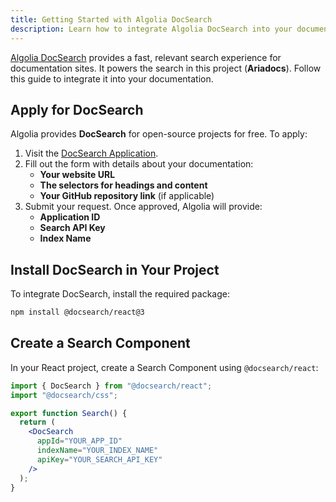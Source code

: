 ```yaml
---
title: Getting Started with Algolia DocSearch
description: Learn how to integrate Algolia DocSearch into your documentation.
---
```


[Algolia DocSearch](https://docsearch.algolia.com/) provides a fast, relevant search experience for documentation sites. It powers the search in this project (**Ariadocs**). Follow this guide to integrate it into your documentation.

## Apply for DocSearch

Algolia provides **DocSearch** for open-source projects for free. To apply:

1. Visit the [DocSearch Application](https://docsearch.algolia.com/apply/).
2. Fill out the form with details about your documentation:
   - **Your website URL**
   - **The selectors for headings and content**
   - **Your GitHub repository link** (if applicable)
3. Submit your request. Once approved, Algolia will provide:
   - **Application ID**
   - **Search API Key**
   - **Index Name**

## Install DocSearch in Your Project

To integrate DocSearch, install the required package:

```sh
npm install @docsearch/react@3
```

## Create a Search Component

In your React project, create a Search Component using `@docsearch/react`:

```jsx:components/ui/search.jsx
import { DocSearch } from "@docsearch/react";
import "@docsearch/css";

export function Search() {
  return (
    <DocSearch
      appId="YOUR_APP_ID"
      indexName="YOUR_INDEX_NAME"
      apiKey="YOUR_SEARCH_API_KEY"
    />
  );
}
```
